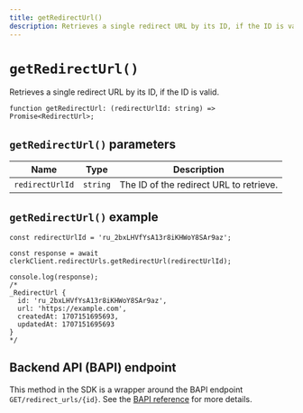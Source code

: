 ```yaml
---
title: getRedirectUrl()
description: Retrieves a single redirect URL by its ID, if the ID is valid.
---
```


# `getRedirectUrl()`

Retrieves a single redirect URL by its ID, if the ID is valid.

```tsx
function getRedirectUrl: (redirectUrlId: string) => Promise<RedirectUrl>;
```

## `getRedirectUrl()` parameters

| Name | Type | Description |
| --- | --- | --- |
| `redirectUrlId` | `string` | The ID of the redirect URL to retrieve. |

## `getRedirectUrl()` example

```tsx
const redirectUrlId = 'ru_2bxLHVfYsA13r8iKHWoY8SAr9az';

const response = await clerkClient.redirectUrls.getRedirectUrl(redirectUrlId);

console.log(response);
/*
_RedirectUrl {
  id: 'ru_2bxLHVfYsA13r8iKHWoY8SAr9az',
  url: 'https://example.com',
  createdAt: 1707151695693,
  updatedAt: 1707151695693
}
*/
```

## Backend API (BAPI) endpoint

This method in the SDK is a wrapper around the BAPI endpoint `GET/redirect_urls/{id}`. See the [BAPI reference](https://clerk.com/docs/reference/backend-api/tag/Redirect-URLs#operation/GetRedirectURL) for more details.